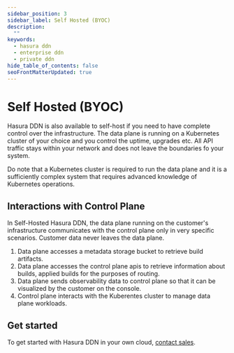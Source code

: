 ```yaml
---
sidebar_position: 3
sidebar_label: Self Hosted (BYOC)
description:
  ""
keywords:
  - hasura ddn
  - enterprise ddn
  - private ddn
hide_table_of_contents: false
seoFrontMatterUpdated: true
---
```



# Self Hosted (BYOC)

Hasura DDN is also available to self-host if you need to have complete control over
the infrastructure. The data plane is running on a Kubernetes cluster of your choice
and you control the uptime, upgrades etc. All API traffic stays within your network 
and does not leave the boundaries fo your system.

Do note that a Kubernetes cluster is required to run the data plane and it is a 
sufficiently complex system that requires advanced knowledge of Kubernetes
operations.

<Thumbnail src="/img/deployment/private_ddn_customer_hosted.png" alt="Private DDN Architecture Customer Hosted" />

## Interactions with Control Plane

In Self-Hosted Hasura DDN, the data plane running on the customer's infrastructure
communicates with the control plane only in very specific scenarios. Customer data never leaves the data plane.

1. Data plane accesses a metadata storage bucket to retrieve build artifacts.
2. Data plane accesses the control plane apis to retrieve information about builds, applied builds for the purposes of routing.
3. Data plane sends observability data to control plane so that it can be visualized by the customer on the console.
4. Control plane interacts with the Kuberentes cluster to manage data plane workloads.

<Thumbnail src="/img/deployment/cp_dp_interactions.png" alt="Control Plane - Data Plane interactions" />

## Get started

To get started with Hasura DDN in your own cloud, 
[contact sales](https://hasura.io/contact-us).